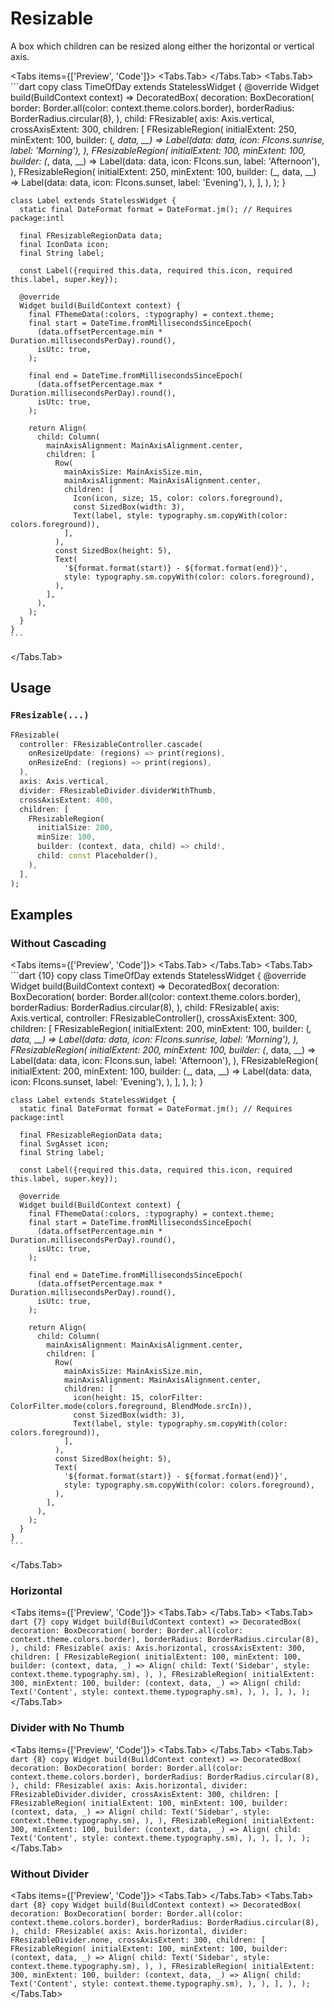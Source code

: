 
# Resizable

A box which children can be resized along either the horizontal or vertical axis.

<LinkBadgeGroup>
  <LinkBadge label="API Reference" href="https://pub.dev/documentation/forui/latest/forui.widgets.resizable/" />
</LinkBadgeGroup>

<Tabs items={['Preview', 'Code']}>
  <Tabs.Tab>
    <Widget name='resizable' query={{}} height={700}/>
  </Tabs.Tab>
  <Tabs.Tab>
    ```dart copy
    class TimeOfDay extends StatelessWidget {
      @override
      Widget build(BuildContext context) => DecoratedBox(
            decoration: BoxDecoration(
              border: Border.all(color: context.theme.colors.border),
              borderRadius: BorderRadius.circular(8),
            ),
            child: FResizable(
              axis: Axis.vertical,
              crossAxisExtent: 300,
              children: [
                FResizableRegion(
                  initialExtent: 250,
                  minExtent: 100,
                  builder: (_, data, __) => Label(data: data, icon: FIcons.sunrise, label: 'Morning'),
                ),
                FResizableRegion(
                  initialExtent: 100,
                  minExtent: 100,
                  builder: (_, data, __) => Label(data: data, icon: FIcons.sun, label: 'Afternoon'),
                ),
                FResizableRegion(
                  initialExtent: 250,
                  minExtent: 100,
                  builder: (_, data, __) => Label(data: data, icon: FIcons.sunset, label: 'Evening'),
                ),
              ],
            ),
          );
    }

    class Label extends StatelessWidget {
      static final DateFormat format = DateFormat.jm(); // Requires package:intl

      final FResizableRegionData data;
      final IconData icon;
      final String label;

      const Label({required this.data, required this.icon, required this.label, super.key});

      @override
      Widget build(BuildContext context) {
        final FThemeData(:colors, :typography) = context.theme;
        final start = DateTime.fromMillisecondsSinceEpoch(
          (data.offsetPercentage.min * Duration.millisecondsPerDay).round(),
          isUtc: true,
        );

        final end = DateTime.fromMillisecondsSinceEpoch(
          (data.offsetPercentage.max * Duration.millisecondsPerDay).round(),
          isUtc: true,
        );

        return Align(
          child: Column(
            mainAxisAlignment: MainAxisAlignment.center,
            children: [
              Row(
                mainAxisSize: MainAxisSize.min,
                mainAxisAlignment: MainAxisAlignment.center,
                children: [
                  Icon(icon, size; 15, color: colors.foreground),
                  const SizedBox(width: 3),
                  Text(label, style: typography.sm.copyWith(color: colors.foreground)),
                ],
              ),
              const SizedBox(height: 5),
              Text(
                '${format.format(start)} - ${format.format(end)}',
                style: typography.sm.copyWith(color: colors.foreground),
              ),
            ],
          ),
        );
      }
    }
    ```

  </Tabs.Tab>
</Tabs>

## Usage

### `FResizable(...)`

```dart copy
FResizable(
  controller: FResizableController.cascade(
    onResizeUpdate: (regions) => print(regions),
    onResizeEnd: (regions) => print(regions),
  ),
  axis: Axis.vertical,
  divider: FResizableDivider.dividerWithThumb,
  crossAxisExtent: 400,
  children: [
    FResizableRegion(
      initialSize: 200,
      minSize: 100,
      builder: (context, data, child) => child!,
      child: const Placeholder(),
    ),
  ],
);
```

## Examples

### Without Cascading

<Tabs items={['Preview', 'Code']}>
  <Tabs.Tab>
    <Widget name='resizable' variant='no-cascading' query={{}} height={700}/>
  </Tabs.Tab>
  <Tabs.Tab>
    ```dart {10} copy
    class TimeOfDay extends StatelessWidget {
      @override
      Widget build(BuildContext context) => DecoratedBox(
            decoration: BoxDecoration(
              border: Border.all(color: context.theme.colors.border),
              borderRadius: BorderRadius.circular(8),
            ),
            child: FResizable(
              axis: Axis.vertical,
              controller: FResizableController(),
              crossAxisExtent: 300,
              children: [
                FResizableRegion(
                  initialExtent: 200,
                  minExtent: 100,
                  builder: (_, data, __) => Label(data: data, icon: FIcons.sunrise, label: 'Morning'),
                ),
                FResizableRegion(
                  initialExtent: 200,
                  minExtent: 100,
                  builder: (_, data, __) => Label(data: data, icon: FIcons.sun, label: 'Afternoon'),
                ),
                FResizableRegion(
                  initialExtent: 200,
                  minExtent: 100,
                  builder: (_, data, __) => Label(data: data, icon: FIcons.sunset, label: 'Evening'),
                ),
              ],
            ),
          );
    }

    class Label extends StatelessWidget {
      static final DateFormat format = DateFormat.jm(); // Requires package:intl

      final FResizableRegionData data;
      final SvgAsset icon;
      final String label;

      const Label({required this.data, required this.icon, required this.label, super.key});

      @override
      Widget build(BuildContext context) {
        final FThemeData(:colors, :typography) = context.theme;
        final start = DateTime.fromMillisecondsSinceEpoch(
          (data.offsetPercentage.min * Duration.millisecondsPerDay).round(),
          isUtc: true,
        );

        final end = DateTime.fromMillisecondsSinceEpoch(
          (data.offsetPercentage.max * Duration.millisecondsPerDay).round(),
          isUtc: true,
        );

        return Align(
          child: Column(
            mainAxisAlignment: MainAxisAlignment.center,
            children: [
              Row(
                mainAxisSize: MainAxisSize.min,
                mainAxisAlignment: MainAxisAlignment.center,
                children: [
                  icon(height: 15, colorFilter: ColorFilter.mode(colors.foreground, BlendMode.srcIn)),
                  const SizedBox(width: 3),
                  Text(label, style: typography.sm.copyWith(color: colors.foreground)),
                ],
              ),
              const SizedBox(height: 5),
              Text(
                '${format.format(start)} - ${format.format(end)}',
                style: typography.sm.copyWith(color: colors.foreground),
              ),
            ],
          ),
        );
      }
    }
    ```

  </Tabs.Tab>
</Tabs>

### Horizontal

<Tabs items={['Preview', 'Code']}>
  <Tabs.Tab>
    <Widget name="resizable" variant="horizontal" query={{}} height={400} />
  </Tabs.Tab>
  <Tabs.Tab>
    ```dart {7} copy Widget build(BuildContext context) => DecoratedBox( decoration: BoxDecoration( border:
    Border.all(color: context.theme.colors.border), borderRadius: BorderRadius.circular(8), ), child: FResizable( axis:
    Axis.horizontal, crossAxisExtent: 300, children: [ FResizableRegion( initialExtent: 100, minExtent: 100, builder:
    (context, data, _) => Align( child: Text('Sidebar', style: context.theme.typography.sm), ), ), FResizableRegion(
    initialExtent: 300, minExtent: 100, builder: (context, data, _) => Align( child: Text('Content', style:
    context.theme.typography.sm), ), ), ], ), ); ```
  </Tabs.Tab>
</Tabs>

### Divider with No Thumb

<Tabs items={['Preview', 'Code']}>
  <Tabs.Tab>
    <Widget name="resizable" variant="no-thumb" query={{}} height={400} />
  </Tabs.Tab>
  <Tabs.Tab>
    ```dart {8} copy Widget build(BuildContext context) => DecoratedBox( decoration: BoxDecoration( border:
    Border.all(color: context.theme.colors.border), borderRadius: BorderRadius.circular(8), ), child: FResizable( axis:
    Axis.horizontal, divider: FResizableDivider.divider, crossAxisExtent: 300, children: [ FResizableRegion(
    initialExtent: 100, minExtent: 100, builder: (context, data, _) => Align( child: Text('Sidebar', style:
    context.theme.typography.sm), ), ), FResizableRegion( initialExtent: 300, minExtent: 100, builder: (context, data,
    _) => Align( child: Text('Content', style: context.theme.typography.sm), ), ), ], ), ); ```
  </Tabs.Tab>
</Tabs>

### Without Divider

<Tabs items={['Preview', 'Code']}>
  <Tabs.Tab>
    <Widget name="resizable" variant="no-divider" query={{}} height={400} />
  </Tabs.Tab>
  <Tabs.Tab>
    ```dart {8} copy Widget build(BuildContext context) => DecoratedBox( decoration: BoxDecoration( border:
    Border.all(color: context.theme.colors.border), borderRadius: BorderRadius.circular(8), ), child: FResizable( axis:
    Axis.horizontal, divider: FResizableDivider.none, crossAxisExtent: 300, children: [ FResizableRegion( initialExtent:
    100, minExtent: 100, builder: (context, data, _) => Align( child: Text('Sidebar', style:
    context.theme.typography.sm), ), ), FResizableRegion( initialExtent: 300, minExtent: 100, builder: (context, data,
    _) => Align( child: Text('Content', style: context.theme.typography.sm), ), ), ], ), ); ```
  </Tabs.Tab>
</Tabs>
